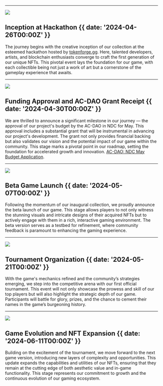 

---

![](@/images/stage0.png)

## Inception at Hackathon {{ date: '2024-04-26T00:00Z' }}

The journey begins with the creative inception of our collection at the esteemed hackathon hosted by [tokenforge.gg](https://tokenforge.gg/). Here, talented developers, artists, and blockchain enthusiasts converge to craft the first generation of our unique NFTs. This pivotal event lays the foundation for our game, with each collectible being not just a work of art but a cornerstone of the gameplay experience that awaits.

---

![](@/images/aurora_grant_receipt.png)

## Funding Approval and AC-DAO Grant Receipt {{ date: '2024-04-30T00:00Z' }}

We are thrilled to announce a significant milestone in our journey — the approval of our project's budget by the AC-DAO in NDC for May. This approval includes a substantial grant that will be instrumental in advancing our project's development. The grant not only provides financial backing but also validates our vision and the potential impact of our game within the community. This stage marks a pivotal point in our roadmap, setting the foundation for accelerated growth and innovation. [AC-DAO: NDC May Budget Application](https://gov.near.org/t/proposal-to-hom-ac-dao-ndc-may-budget-application/38991).

---

![](@/images/stage1.png)

## Beta Game Launch {{ date: '2024-05-07T00:00Z' }}

Following the momentum of our inaugural collection, we proudly announce the beta launch of our game. This stage allows players to not only witness the stunning visuals and intricate designs of their acquired NFTs but to actively engage with them in a rich, interactive gaming environment. The beta version serves as a testbed for refinement, where community feedback is paramount to enhancing the gaming experience.

---

![](@/images/stage2.png)

## Tournament Organization {{ date: '2024-05-21T00:00Z' }}

With the game's mechanics refined and the community’s strategies emerging, we step into the competitive arena with our first official tournament. This event will not only showcase the prowess and skill of our top players but will also highlight the strategic depth of our game. Participants will battle for glory, prizes, and the chance to cement their names in the game’s burgeoning history.

---

![](@/images/stage3.png)

## Game Evolution and NFT Expansion {{  date: '2024-06-11T00:00Z' }}

Building on the excitement of the tournament, we move forward to the next game version, introducing new layers of complexity and opportunities. This update expands the capabilities and utilities of our NFTs, ensuring that they remain at the cutting edge of both aesthetic value and in-game functionality. This stage represents our commitment to growth and the continuous evolution of our gaming ecosystem.
